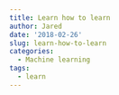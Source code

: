 ```yaml
---
title: Learn how to learn
author: Jared
date: '2018-02-26'
slug: learn-how-to-learn
categories:
  - Machine learning
tags:
  - learn
---
```



